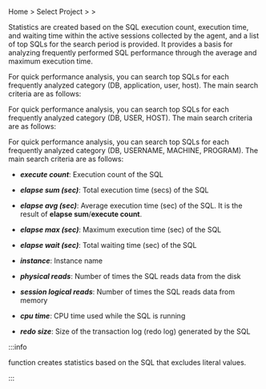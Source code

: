 Home > Select Project > <Cmdname sid="side_reportStat" className="uitext" /> > <Cmdname sid="side_dbSqlStat" className="uitext" />

Statistics are created based on the SQL execution count, execution time, and waiting time within the active sessions collected by the agent, and a list of top SQLs for the search period is provided. It provides a basis for analyzing frequently performed SQL performance through the average and maximum execution time.

<InDoc product="postgresql">

For quick performance analysis, you can search top SQLs for each frequently analyzed category (DB, application, user, host). The main search criteria are as follows:

</InDoc>

<InDoc product="mysql">

For quick performance analysis, you can search top SQLs for each frequently analyzed category (DB, USER, HOST). The main search criteria are as follows:

</InDoc>

<InDoc product="oracle-pro,oracle">

For quick performance analysis, you can search top SQLs for each frequently analyzed category (DB, USERNAME, MACHINE, PROGRAM). The main search criteria are as follows:

</InDoc>

- **_execute count_**: Execution count of the SQL

- **_elapse sum (sec)_**: Total execution time (secs) of the SQL

- **_elapse avg (sec)_**: Average execution time (sec) of the SQL. It is the result of **elapse sum**/**execute count**.

- **_elapse max (sec)_**: Maximum execution time (sec) of the SQL

<Xclude product="mysql">

- **_elapse wait (sec)_**: Total waiting time (sec) of the SQL

</Xclude>

- **_instance_**: Instance name

<InDoc product="oracle,oracle-pro">

- **_physical reads_**: Number of times the SQL reads data from the disk

- **_session logical reads_**: Number of times the SQL reads data from memory

</InDoc>

<InDoc product="oracle-pro">

- **_cpu time_**: CPU time used while the SQL is running

- **_redo size_**: Size of the transaction log (redo log) generated by the SQL

</InDoc>

:::info

<Cmdname sid="side_dbSqlStat" className="uitext" /> function creates statistics based on the SQL that excludes literal values.

:::
